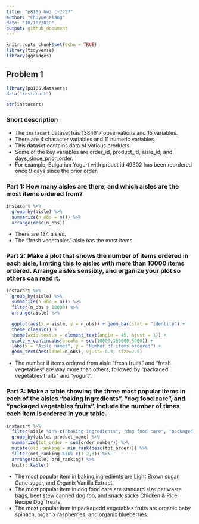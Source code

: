 ```yaml
---
title: "p8105_hw3_cx2227"
author: "Chuyue Xiang"
date: "10/10/2019"
output: github_document
---
```


```r
knitr::opts_chunk$set(echo = TRUE)
library(tidyverse)
library(ggridges)
```

## Problem 1

```r
library(p8105.datasets)
data("instacart")

str(instacart)
```

### Short description 
- The `instacart` dataset has 1384617 observations and 15 variables.
- There are 4 character variables and 11 numeric variables.
- This dataset contains data of various products.
- Some of the key variables are order_id, product_id, aisle_id, and days_since_prior_order.
- For example, Bulgarian Yogurt with prouct id 49302 has been reordered once 9 days since the prior order.


### Part 1: How many aisles are there, and which aisles are the most items ordered from?


```r
instacart %>% 
  group_by(aisle) %>% 
  summarize(n_obs = n()) %>%
  arrange(desc(n_obs)) 
```
- There are 134 aisles.
- The "fresh vegetables" aisle has the most items.

### Part 2: Make a plot that shows the number of items ordered in each aisle, limiting this to aisles with more than 10000 items ordered. Arrange aisles sensibly, and organize your plot so others can read it.

```r
instacart %>% 
  group_by(aisle) %>% 
  summarize(n_obs = n()) %>% 
  filter(n_obs > 10000) %>% 
  arrange(aisle) %>% 
  
  ggplot(aes(x = aisle, y = n_obs)) + geom_bar(stat = "identity") +
  theme_classic() +
  theme(axis.text.x = element_text(angle = 45, hjust = 1)) + 
  scale_y_continuous(breaks = seq(10000,160000,5000)) + 
  labs(x = "Aisle names", y = "Number of items ordered") +
  geom_text(aes(label=n_obs), vjust=-0.3, size=2.5)
```

- The number if items ordered from aisle "fresh fruits" and "fresh vegetables" are way more than others, followed by "packaged vegetables fruits" and "yogurt".



### Part 3: Make a table showing the three most popular items in each of the aisles “baking ingredients”, “dog food care”, and “packaged vegetables fruits”. Include the number of times each item is ordered in your table.

```r
instacart %>% 
  filter(aisle %in% c("baking ingredients", "dog food care", "packaged vegetables fruits")) %>% 
  group_by(aisle, product_name) %>% 
  summarize(tot_order = sum(order_number)) %>% 
  mutate(ord_ranking = min_rank(desc(tot_order))) %>% 
  filter(ord_ranking %in% c(1,2,3)) %>% 
  arrange(aisle, ord_ranking) %>% 
  knitr::kable()
```
 
 
 - The most popular item in baking ingredients are Light Brown sugar, Cane sugar, and Organix Vanilla Extract.
 - The most popular item in dog food care are standard size pet waste bags, beef stew canned dog foo, and snack sticks Chicken & Rice Recipe Dog Treats.
 - The most popular item in packagedd vegetables fruits are organic baby spinach, organix raspberries, and organix blueberries.

